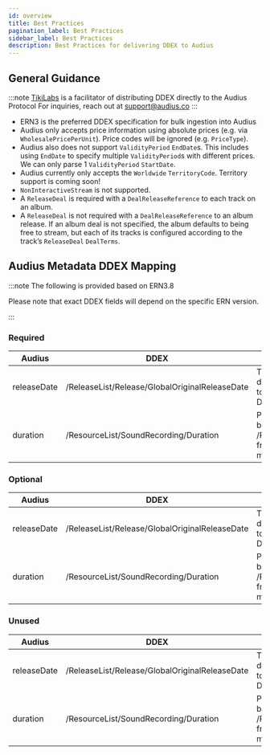 ```yaml
---
id: overview
title: Best Practices
pagination_label: Best Practices
sidebar_label: Best Practices
description: Best Practices for delivering DDEX to Audius
---
```



## General Guidance

:::note 
[TikiLabs](tikilabs.com) is a facilitator of distributing DDEX directly to the Audius Protocol
For inquiries, reach out at support@audius.co
:::

- ERN3 is the preferred DDEX specification for bulk ingestion into Audius
- Audius only accepts price information using absolute prices (e.g. via `WholesalePricePerUnit`).
  Price codes will be ignored (e.g. `PriceType`).
- Audius also does not support `ValidityPeriod` `EndDate`s. This includes using `EndDate` to specify
  multiple `ValidityPeriod`s with different prices. We can only parse 1 `ValidityPeriod`
  `StartDate`.
- Audius currently only accepts the `Worldwide` `TerritoryCode`. Territory support is coming soon!
- `NonInteractiveStream` is not supported.
- A `ReleaseDeal` is required with a `DealReleaseReference` to each track on an album.
- A `ReleaseDeal` is not required with a `DealReleaseReference` to an album release. If an album
  deal is not specified, the album defaults to being free to stream, but each of its tracks is
  configured according to the track’s `ReleaseDeal` `DealTerms`.

## Audius Metadata DDEX Mapping

:::note The following is provided based on ERN3.8

Please note that exact DDEX fields will depend on the specific ERN version.

:::

### Required


| Audius                                                             | DDEX                                                                                | Notes                                                                                                                                                                                                                                                                                                                                                                                               |
| ------------------------------------------------------------------ | ----------------------------------------------------------------------------------- | --------------------------------------------------------------------------------------------------------------------------------------------------------------------------------------------------------------------------------------------------------------------------------------------------------------------------------------------------------------------------------------------------- |
| releaseDate                                                        | /ReleaseList/Release/GlobalOriginalReleaseDate                                      | TODO: This is apparently deprecated. Probably needs to change to use a date from DealList                                                                                                                                                                                                                                                                                                           |
| duration                                                           | /ResourceList/SoundRecording/Duration                                               | Parsed as ISO 8601. Falls back to /ReleaseList/Release/Duration from the release with a matching ResourceReference                                                                                                                                                                                                                                                                                  |


### Optional


| Audius                                                             | DDEX                                                                                | Notes                                                                                                                                                                                                                                                                                                                                                                                               |
| ------------------------------------------------------------------ | ----------------------------------------------------------------------------------- | --------------------------------------------------------------------------------------------------------------------------------------------------------------------------------------------------------------------------------------------------------------------------------------------------------------------------------------------------------------------------------------------------- |
| releaseDate                                                        | /ReleaseList/Release/GlobalOriginalReleaseDate                                      | TODO: This is apparently deprecated. Probably needs to change to use a date from DealList                                                                                                                                                                                                                                                                                                           |
| duration                                                           | /ResourceList/SoundRecording/Duration                                               | Parsed as ISO 8601. Falls back to /ReleaseList/Release/Duration from the release with a matching ResourceReference                                                                                                                                                                                                                                                                                  |


### Unused


| Audius                                                             | DDEX                                                                                | Notes                                                                                                                                                                                                                                                                                                                                                                                               |
| ------------------------------------------------------------------ | ----------------------------------------------------------------------------------- | --------------------------------------------------------------------------------------------------------------------------------------------------------------------------------------------------------------------------------------------------------------------------------------------------------------------------------------------------------------------------------------------------- |
| releaseDate                                                        | /ReleaseList/Release/GlobalOriginalReleaseDate                                      | TODO: This is apparently deprecated. Probably needs to change to use a date from DealList                                                                                                                                                                                                                                                                                                           |
| duration                                                           | /ResourceList/SoundRecording/Duration                                               | Parsed as ISO 8601. Falls back to /ReleaseList/Release/Duration from the release with a matching ResourceReference                                                                                                                                                                                                                                                                                  |

